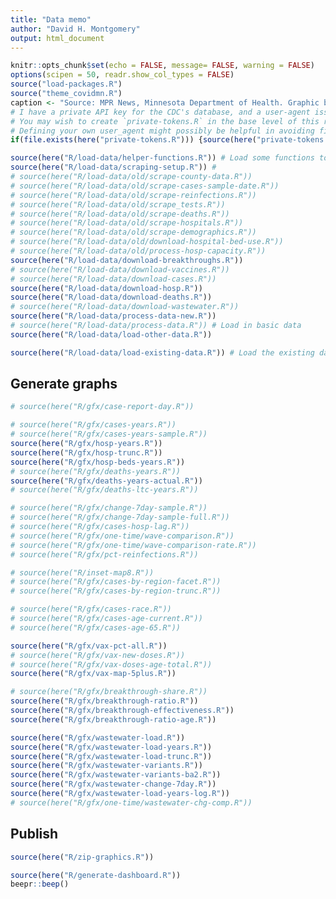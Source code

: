 ```yaml
---
title: "Data memo"
author: "David H. Montgomery"
output: html_document
---
```


```r
knitr::opts_chunk$set(echo = FALSE, message= FALSE, warning = FALSE)
options(scipen = 50, readr.show_col_types = FALSE)
source("load-packages.R")
source("theme_covidmn.R")
caption <- "Source: MPR News, Minnesota Department of Health. Graphic by David H. Montgomery"
# I have a private API key for the CDC's database, and a user-agent issued by the state of Minnesota, for scraping purposes
# You may wish to create `private-tokens.R` in the base level of this repository, and in it define cdc_token with your own API key
# Defining your own user_agent might possibly be helpful in avoiding firewall issues, or could do nothing ¯\_(ツ)_/¯ 
if(file.exists(here("private-tokens.R"))) {source(here("private-tokens.R"))} else {user_agent <- ""; cdc_token <- ""}
```

```r
source(here("R/load-data/helper-functions.R")) # Load some functions to help process this code
source(here("R/load-data/scraping-setup.R")) # 
# source(here("R/load-data/old/scrape-county-data.R"))
# source(here("R/load-data/old/scrape-cases-sample-date.R"))
# source(here("R/load-data/old/scrape-reinfections.R"))
# source(here("R/load-data/old/scrape_tests.R"))
# source(here("R/load-data/old/scrape-deaths.R"))
# source(here("R/load-data/old/scrape-hospitals.R"))
# source(here("R/load-data/old/scrape-demographics.R"))
# source(here("R/load-data/old/download-hospital-bed-use.R"))
# source(here("R/load-data/old/process-hosp-capacity.R"))
source(here("R/load-data/download-breakthroughs.R"))
# source(here("R/load-data/download-vaccines.R"))
# source(here("R/load-data/download-cases.R"))
source(here("R/load-data/download-hosp.R"))
source(here("R/load-data/download-deaths.R"))
# source(here("R/load-data/download-wastewater.R"))
source(here("R/load-data/process-data-new.R"))
# source(here("R/load-data/process-data.R")) # Load in basic data
source(here("R/load-data/load-other-data.R"))
```

```r
source(here("R/load-data/load-existing-data.R")) # Load the existing data if you don't need to scrape again
```

## Generate graphs

```r
# source(here("R/gfx/case-report-day.R"))
```

```r
# source(here("R/gfx/cases-years.R"))
# source(here("R/gfx/cases-years-sample.R"))
source(here("R/gfx/hosp-years.R"))
source(here("R/gfx/hosp-trunc.R"))
source(here("R/gfx/hosp-beds-years.R"))
# source(here("R/gfx/deaths-years.R"))
source(here("R/gfx/deaths-years-actual.R"))
# source(here("R/gfx/deaths-ltc-years.R"))
```

```r
# source(here("R/gfx/change-7day-sample.R"))
# source(here("R/gfx/change-7day-sample-full.R"))
# source(here("R/gfx/cases-hosp-lag.R"))
# source(here("R/gfx/one-time/wave-comparison.R"))
# source(here("R/gfx/one-time/wave-comparison-rate.R"))
# source(here("R/gfx/pct-reinfections.R"))
```

```r
# source(here("R/inset-map8.R"))
# source(here("R/gfx/cases-by-region-facet.R"))
# source(here("R/gfx/cases-by-region-trunc.R"))
```

```r
# source(here("R/gfx/cases-race.R"))
# source(here("R/gfx/cases-age-current.R"))
# source(here("R/gfx/cases-age-65.R"))
```

```r
source(here("R/gfx/vax-pct-all.R"))
# source(here("R/gfx/vax-new-doses.R"))
# source(here("R/gfx/vax-doses-age-total.R"))
source(here("R/gfx/vax-map-5plus.R"))
```

```r
# source(here("R/gfx/breakthrough-share.R"))
source(here("R/gfx/breakthrough-ratio.R"))
source(here("R/gfx/breakthrough-effectiveness.R"))
source(here("R/gfx/breakthrough-ratio-age.R"))
```

```r
source(here("R/gfx/wastewater-load.R"))
source(here("R/gfx/wastewater-load-years.R"))
source(here("R/gfx/wastewater-load-trunc.R"))
source(here("R/gfx/wastewater-variants.R"))
source(here("R/gfx/wastewater-variants-ba2.R"))
source(here("R/gfx/wastewater-change-7day.R"))
source(here("R/gfx/wastewater-load-years-log.R"))
# source(here("R/gfx/one-time/wastewater-chg-comp.R"))
```

## Publish

```r
source(here("R/zip-graphics.R"))
```

```r
source(here("R/generate-dashboard.R"))
beepr::beep()
```
